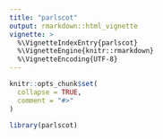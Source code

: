 ```yaml
---
title: "parlscot"
output: rmarkdown::html_vignette
vignette: >
  %\VignetteIndexEntry{parlscot}
  %\VignetteEngine{knitr::rmarkdown}
  %\VignetteEncoding{UTF-8}
---
```


```r
knitr::opts_chunk$set(
  collapse = TRUE,
  comment = "#>"
)
```

```r
library(parlscot)
```
